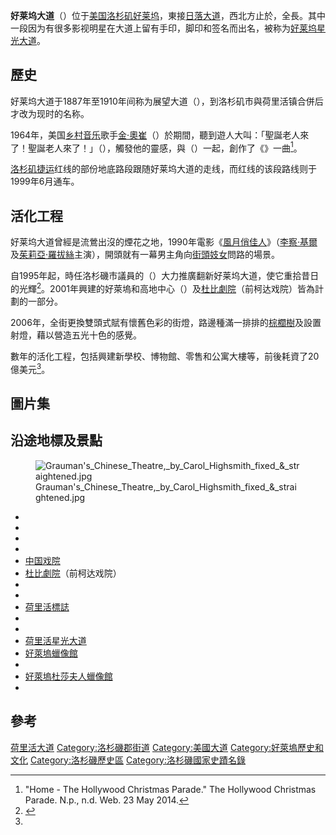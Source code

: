 {{NOT|荷里活道}}
{{Infobox NRHP | name =荷里活大道商業及娛樂區
| nrhp_type = hd
| image =Hollywood boulevard from kodak theatre.jpg
| caption =从[[柯达戏院|柯达戏院]]眺望好莱坞大道
| location= [[美国|美国]][[洛杉矶|洛杉矶]]
| lat_degrees =34 | lat_minutes =6 | lat_seconds =5 | lat_direction =N
| long_degrees =118 | long_minutes =19 | long_seconds =36 | long_direction =W
| locmapin = Los Angeles
| area =
| built =1939年
| added = 1985年4月4日
| refnum = 85000704
| nocat = yes
}}
'''好莱坞大道'''（{{lang-en|Hollywood Boulevard}}）位于[[美国|美国]][[洛杉矶|洛杉矶]][[好莱坞|好莱坞]]，東接[[日落大道|日落大道]]，西北方止於{{link-en|佛蒙特大道|Vermont Avenue}}，全長{{convert|4.5|mi|km}}。其中一段因为有很多影视明星在大道上留有手印，脚印和签名而出名，被称为[[好莱坞星光大道|好莱坞星光大道]]。

== 歷史 ==
好莱坞大道于1887年至1910年间称为展望大道（{{lang|en|Prospect Avenue}}），到洛杉矶市與荷里活镇合併后才改为现时的名称。

1964年，美国[[乡村音乐|乡村音乐]]歌手[[金·奧崔|金·奧崔]]（{{lang|en|Gene Autry}}）於{{link-en|好萊塢聖誕大遊行|Hollywood Christmas Parade}}期間，聽到遊人大叫：「聖誕老人來了！聖誕老人來了！」（{{lang|en|Here comes Santa Claus, here comes Santa Claus!}}），觸發他的靈感，與{{link-en|奧克利·霍爾德曼|Oakley Haldeman}}（{{lang|en|Oakley Haldeman}}）一起，創作了《{{link-en|聖誕老人來了|Here Comes Santa Claus}}》一曲<ref>"Home - The Hollywood Christmas Parade." The Hollywood Christmas Parade. N.p., n.d. Web. 23 May 2014.</ref>。

[[洛杉矶捷运|洛杉矶捷运]]红线的部份地底路段跟随好莱坞大道的走线，而红线的该段路线则于1999年6月通车。

== 活化工程 ==
好莱坞大道曾經是流鶯出沒的煙花之地，1990年電影《[[風月俏佳人|風月俏佳人]]》（[[李察·基爾|李察·基爾]]及[[茱莉亞·羅拔絲|茱莉亞·羅拔絲]]主演），開頭就有一幕男主角向[[街頭妓女|街頭妓女]]問路的場景。

自1995年起，時任洛杉磯市議員的{{link-en|傑克·戈爾登伯格|Jackie Goldberg}}（{{lang|en|Jackie Goldberg}}）大力推廣翻新好莱坞大道，使它重拾昔日的光輝<ref name=iht>{{cite news|title=Development at Hollywood Boulevard and Vine Street spurs Tinseltown renaissance|publisher=''International Herald Tribune''|authorlink=Jennifer Steinhauer|first=Jennifer|last=Steinhauer|date=January 26, 2007|url=http://www.iht.com/articles/2007/01/26/news/hollywood.php|accessdate=August 14, 2012|archive-date=2008-06-12|archive-url=https://web.archive.org/web/20080612070023/http://www.iht.com/articles/2007/01/26/news/hollywood.php|dead-url=no}}</ref>。2001年興建的好萊塢和高地中心（{{lang|en|Hollywood and Highland Center}}）及[[杜比劇院|杜比劇院]]（前柯达戏院）皆為計劃的一部分。

2006年，全街更換雙頭式賦有懷舊色彩的街燈，路邊種滿一排排的[[棕櫚樹|棕櫚樹]]及設置射燈，藉以營造五光十色的感覺。

數年的活化工程，包括興建新學校、博物館、零售和公寓大樓等，前後耗資了20億美元<ref name=iht/>。

== 圖片集 ==
{{gallery
|align=center
|File:Hollywood Walk of Fame.jpg|荷里活星光大道
|File:Hollywood Boulevard at night.jpg|荷里活大道夜景
|File:Hollywood Boulevard (2006).JPG|好萊塢和高地中心對出（攝於2006年）
|File:Hollywood&Highland-1907.jpg|好萊塢和高地中心對出（攝於1907年）
|File:Motoring on Hollywood Blvd., West of Highland c.1903 (22137).jpg|約1909年攝
}}

== 沿途地標及景點 ==
[[File:Grauman's_Chinese_Theatre,_by_Carol_Highsmith_fixed_&_straightened.jpg|thumb]]

{{colbegin|2}}
* {{link-en|巴恩斯德爾藝術公園|Barnsdall Art Park}}
* {{link-en|鮑勃霍普廣場|Bob Hope Square}}
* {{link-en|好萊塢百老匯大廈|Broadway Hollywood Building}}
* {{link-en|Capitol唱片公司大樓|Capitol Records Building}}
* [[中国戏院|中国戏院]]
* [[杜比劇院|杜比劇院]]（前柯达戏院）
* {{link-en|格勞曼埃及劇院|Grauman's Egyptian Theatre}}
* {{link-en|埃爾卡皮坦劇院|El Capitan Theatre}}
* [[荷里活標誌|荷里活標誌]]
* {{link-en|好萊塢太平洋劇院|Hollywood Pacific Theatre}}
* {{link-en|好萊塢羅斯福酒店|Hollywood Roosevelt Hotel}}
* [[荷里活星光大道|荷里活星光大道]]
* [[好萊塢蠟像館|好萊塢蠟像館]]
* {{link-en|好萊塢共濟會聖殿|Hollywood Masonic Temple}}
* [[好萊塢杜莎夫人蠟像館|好萊塢杜莎夫人蠟像館]]
* {{link-en|里普利之信不信由你！奇聞盛典|Ripley's Believe It Or Not! Odditorium}}
{{colend}}

== 參考 ==
{{reflist}}

{{portal box|美國|公路}}

{{DEFAULTSORT:Hollywood Boulevard}}
[[Category:荷里活大道|]]
[[Category:洛杉磯郡街道|Category:洛杉磯郡街道]]
[[Category:美國大道|Category:美國大道]]
[[Category:好萊塢歷史和文化|Category:好萊塢歷史和文化]]
[[Category:洛杉磯歷史區|Category:洛杉磯歷史區]]
[[Category:洛杉磯國家史蹟名錄|Category:洛杉磯國家史蹟名錄]]